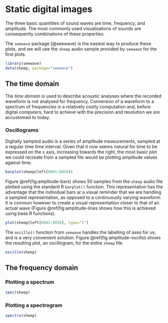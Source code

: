 # Static digital images

The three basic quantities of sound waves are time, frequency, and amplitude. The most commonly used visualisations of sounds are consequently combinations of these properties.

The `seewave` package [@seewave] is the easiest way to produce these plots, and we will use the `sheep` audio sample provided by `seewave` for the first plots.


```r
library(seewave)
data(sheep, package="seewave")
```

## The time domain

The _time domain_ is used to describe acoustic analyses where the recorded waveform is not analysed for frequency. Conversion of a waveform to a spectrum of frequencies is a relatively costly computation and, before digital computers, hard to achieve with the precision and resolution we are accustomed to today.

### Oscillograms

Digitally sampled audio is a series of amplitude measurements, sampled at a regular time time interval. Given that it now seems natural for time to be expressed on the x axis, increasing towards the right, the most basic plot we could recreate from a sampled file would be plotting amplitude values against time.

```r
barplot(sheep@left[8001:8050])
```

Figure \@ref(fig:amplitude-bars) shows 50 samples from the `sheep` audio file plotted using the standard R `barplot()` function. This representation has the advantage that the individual bars ar a visual reminder that we are handling a sampled representation, as opposed to a continuously varying waveform. It is common however to create a visual representation closer to that of an actual wave (Figure \@ref(fig:amplitude-lines shows how this is achieved using base R functions).

```r
plot(sheep@left[8001:8050], type="l")
```

The `oscillo()` function from `seewave` handles the labelling of axes for us, and is a very convenient solution. Figure \@ref(fig:amplitude-oscillo) shows the resulting plot, an oscillogram, for the entire `sheep` file.

```r
oscillo(sheep)
```

## The frequency domain

### Plotting a spectrum

```r
spec(sheep)
```

### Plotting a spectrogram


```r
spectro(sheep)
```